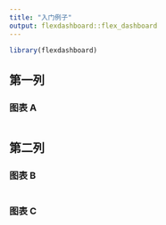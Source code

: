 ```yaml
---
title: "入门例子"
output: flexdashboard::flex_dashboard
---
```


```r
library(flexdashboard)
```

第一列
--------------------------------------------------

### 图表 A

```r
```

第二列
--------------------------------------------------

### 图表 B

```r
```

### 图表 C

```r
```


